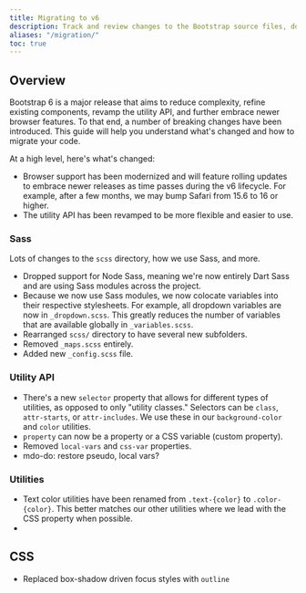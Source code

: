 ```yaml
---
title: Migrating to v6
description: Track and review changes to the Bootstrap source files, documentation, and components to help you migrate from v5 to v6.
aliases: "/migration/"
toc: true
---
```


## Overview

Bootstrap 6 is a major release that aims to reduce complexity, refine existing components, revamp the utility API, and further embrace newer browser features. To that end, a number of breaking changes have been introduced. This guide will help you understand what's changed and how to migrate your code.

At a high level, here's what's changed:

- Browser support has been modernized and will feature rolling updates to embrace newer releases as time passes during the v6 lifecycle. For example, after a few months, we may bump Safari from 15.6 to 16 or higher.
- The utility API has been revamped to be more flexible and easier to use.

### Sass

Lots of changes to the `scss` directory, how we use Sass, and more.

- Dropped support for Node Sass, meaning we're now entirely Dart Sass and are using Sass modules across the project.
- Because we now use Sass modules, we now colocate variables into their respective stylesheets. For example, all dropdown variables are now in `_dropdown.scss`. This greatly reduces the number of variables that are available globally in `_variables.scss`.
- Rearranged `scss/` directory to have several new subfolders.
- Removed `_maps.scss` entirely.
- Added new `_config.scss` file.

### Utility API

- There's a new `selector` property that allows for different types of utilities, as opposed to only "utility classes." Selectors can be `class`, `attr-starts`, or `attr-includes`. We use these in our `background-color` and `color` utilities.
- `property` can now be a property or a CSS variable (custom property).
- Removed `local-vars` and `css-var` properties.
- mdo-do: restore pseudo, local vars?

### Utilities
- Text color utilities have been renamed from `.text-{color}` to `.color-{color}`. This better matches our other utilities where we lead with the CSS property when possible.
-

## CSS
- Replaced box-shadow driven focus styles with `outline`

